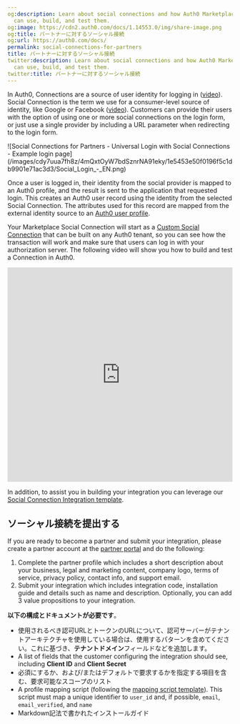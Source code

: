 ```yaml
---
og:description: Learn about social connections and how Auth0 Marketplace partners
  can use, build, and test them.
og:image: https://cdn2.auth0.com/docs/1.14553.0/img/share-image.png
og:title: パートナーに対するソーシャル接続
og:url: https://auth0.com/docs/
permalink: social-connections-for-partners
title: パートナーに対するソーシャル接続
twitter:description: Learn about social connections and how Auth0 Marketplace partners
  can use, build, and test them.
twitter:title: パートナーに対するソーシャル接続
---
```


In Auth0, Connections are a source of user identity for logging in ([video](https://auth0-1.wistia.com/medias/tet170a1vt)). Social Connection is the term we use for a consumer-level source of identity, like Google or Facebook ([video](https://auth0-1.wistia.com/medias/5kshjcduya)). Customers can provide their users with the option of using one or more social connections on the login form, or just use a single provider by including a URL parameter when redirecting to the login form.

<Frame>![Social Connections for Partners - Universal Login with Social Connections - Example login page](/images/cdy7uua7fh8z/4mQxtOyW7bdSznrNA91eky/1e5453e50f0196f5c1db9901e71ac3d3/Social_Login_-_EN.png)</Frame>

Once a user is logged in, their identity from the social provider is mapped to an Auth0 profile, and the result is sent to the application that requested login. This creates an Auth0 user record using the identity from the selected Social Connection. The attributes used for this record are mapped from the external identity source to an [Auth0 user profile](/docs/manage-users/user-accounts/user-profiles/normalized-user-profiles).

Your Marketplace Social Connection will start as a [Custom Social Connection](/docs/authenticate/identity-providers/social-identity-providers/oauth2) that can be built on any Auth0 tenant, so you can see how the transaction will work and make sure that users can log in with your <Tooltip tip="Authorization Server: Centralized server that contributes to defining the boundaries of a user’s access. For example, your authorization server can control the data, tasks, and features available to a user." cta="View Glossary" href="/docs/glossary?term=authorization+server">authorization server</Tooltip>. The following video will show you how to build and test a Connection in Auth0.

<iframe src="https://www.loom.com/embed/7b96384fe5534527862463f2adfde3a5" frameborder="0" webkitallowfullscreen="" mozallowfullscreen="" allowfullscreen="" width="100%" height="480"></iframe>

In addition, to assist you in building your integration you can leverage our [Social Connection Integration template](https://github.com/auth0-marketplace/TEMPLATE-social-connection).

## ソーシャル接続を提出する

If you are ready to become a partner and submit your integration, please create a partner account at the [partner portal](https://partners.marketplace.auth0.com/) and do the following:

1. Complete the partner profile which includes a short description about your business, legal and marketing content, company logo, terms of service, privacy policy, contact info, and support email.
2. Submit your integration which includes integration code, installation guide and details such as name and description. Optionally, you can add 3 value propositions to your integration.

**以下の構成とドキュメントが必要です**。

* 使用されるべき認可URLとトークンのURLについて、認可サーバーがテナントアーキテクチャを使用している場合は、使用するパターンを含めてください。これに基づき、**テナントドメイン**フィールドなどを追加します。
* A list of fields that the customer configuring the integration should see, including **<Tooltip tip="Client ID: Identification value given to your registered resource from Auth0." cta="View Glossary" href="/docs/glossary?term=Client+ID">Client ID</Tooltip>** and **<Tooltip tip="Client Secret: Secret used by a client (application) to authenticate with the Authorization Server; it should be known to only the client and the Authorization Server and must be sufficiently random to not be guessable." cta="View Glossary" href="/docs/glossary?term=Client+Secret">Client Secret</Tooltip>**
* 必須にするか、および/またはデフォルトで要求するかを指定する項目を含む、要求可能なスコープのリスト
* A profile mapping script (following the [mapping script template](https://gist.github.com/joshcanhelp/26e1fc3581d2ced737c4f50a694ea10f)). This script must map a unique identifier to `user_id` and, if possible, `email`, `email_verified`, and `name`
* Markdown記法で書かれたインストールガイド